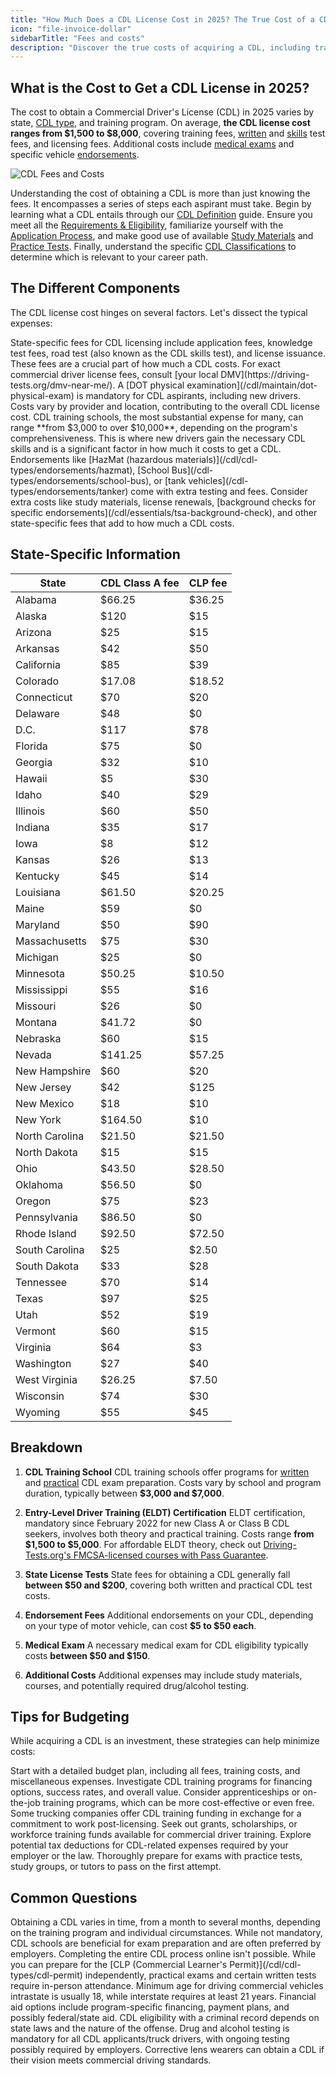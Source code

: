```yaml
---
title: "How Much Does a CDL License Cost in 2025? The True Cost of a CDL"
icon: "file-invoice-dollar"
sidebarTitle: "Fees and costs"
description: "Discover the true costs of acquiring a CDL, including training fees, testing charges, and more. Plan your budget effectively for a career in commercial driving."
---
```


<Snippet file="andrei.mdx" />

## What is the Cost to Get a CDL License in 2025?

The cost to obtain a Commercial Driver's License (CDL) in 2025 varies by state, [CDL type](/cdl/cdl-types/classification), and training program. On average, **the CDL license cost ranges from $1,500 to $8,000**, covering training fees, [written](/cdl/essentials/written-tests/overview) and [skills](/cdl/essentials/skills-test) test fees, and licensing fees. Additional costs include [medical exams](/cdl/maintain/medical-exams) and specific vehicle [endorsements](/cdl/cdl-types/endorsements/introduction).

![CDL Fees and Costs](https://driving-tests.org/wp-content/uploads/2023/02/cdl-license-how-much-cost.jpg)

Understanding the cost of obtaining a CDL is more than just knowing the fees. It encompasses a series of steps each aspirant must take. Begin by learning what a CDL entails through our [CDL Definition](/cdl/cdl-definition) guide. Ensure you meet all the [Requirements & Eligibility](/cdl/requirements-eligibility), familiarize yourself with the [Application Process](/cdl/application-process), and make good use of available [Study Materials](/cdl/study-materials) and [Practice Tests](/cdl/essentials/practice-tests). Finally, understand the specific [CDL Classifications](/cdl/cdl-types/classification) to determine which is relevant to your career path.

## The Different Components

The CDL license cost hinges on several factors. Let's dissect the typical expenses:

<AccordionGroup>
  <Accordion title="Licensing Fees">
    State-specific fees for CDL licensing include application fees, knowledge test fees, road test (also known as the CDL skills test), and license issuance. These fees are a crucial part of how much a CDL costs. For exact commercial driver license fees, consult [your local DMV](https://driving-tests.org/dmv-near-me/).
  </Accordion>

  <Accordion title="Medical Examination">
    A [DOT physical examination](/cdl/maintain/dot-physical-exam) is mandatory for CDL aspirants, including new drivers. Costs vary by provider and location, contributing to the overall CDL license cost.
  </Accordion>

  <Accordion title="CDL Training School">
    CDL training schools, the most substantial expense for many, can range **from $3,000 to over $10,000**, depending on the program's comprehensiveness. This is where new drivers gain the necessary CDL skills and is a significant factor in how much it costs to get a CDL.
  </Accordion>

  <Accordion title="Additional Endorsements">
    Endorsements like [HazMat (hazardous materials)](/cdl/cdl-types/endorsements/hazmat), [School Bus](/cdl-types/endorsements/school-bus), or [tank vehicles](/cdl-types/endorsements/tanker) come with extra testing and fees.
  </Accordion>

  <Accordion title="Miscellaneous">
    Consider extra costs like study materials, license renewals, [background checks for specific endorsements](/cdl/essentials/tsa-background-check), and other state-specific fees that add to how much a CDL costs.
  </Accordion>
</AccordionGroup>

## State-Specific Information

| State          | CDL Class A fee | CLP fee |
| -------------- | --------------- | ------- |
| Alabama        | $66.25          | $36.25  |
| Alaska         | $120            | $15     |
| Arizona        | $25             | $15     |
| Arkansas       | $42             | $50     |
| California     | $85             | $39     |
| Colorado       | $17.08          | $18.52  |
| Connecticut    | $70             | $20     |
| Delaware       | $48             | $0      |
| D.C.           | $117            | $78     |
| Florida        | $75             | $0      |
| Georgia        | $32             | $10     |
| Hawaii         | $5              | $30     |
| Idaho          | $40             | $29     |
| Illinois       | $60             | $50     |
| Indiana        | $35             | $17     |
| Iowa           | $8              | $12     |
| Kansas         | $26             | $13     |
| Kentucky       | $45             | $14     |
| Louisiana      | $61.50          | $20.25  |
| Maine          | $59             | $0      |
| Maryland       | $50             | $90     |
| Massachusetts  | $75             | $30     |
| Michigan       | $25             | $0      |
| Minnesota      | $50.25          | $10.50  |
| Mississippi    | $55             | $16     |
| Missouri       | $26             | $0      |
| Montana        | $41.72          | $0      |
| Nebraska       | $60             | $15     |
| Nevada         | $141.25         | $57.25  |
| New Hampshire  | $60             | $20     |
| New Jersey     | $42             | $125    |
| New Mexico     | $18             | $10     |
| New York       | $164.50         | $10     |
| North Carolina | $21.50          | $21.50  |
| North Dakota   | $15             | $15     |
| Ohio           | $43.50          | $28.50  |
| Oklahoma       | $56.50          | $0      |
| Oregon         | $75             | $23     |
| Pennsylvania   | $86.50          | $0      |
| Rhode Island   | $92.50          | $72.50  |
| South Carolina | $25             | $2.50   |
| South Dakota   | $33             | $28     |
| Tennessee      | $70             | $14     |
| Texas          | $97             | $25     |
| Utah           | $52             | $19     |
| Vermont        | $60             | $15     |
| Virginia       | $64             | $3      |
| Washington     | $27             | $40     |
| West Virginia  | $26.25          | $7.50   |
| Wisconsin      | $74             | $30     |
| Wyoming        | $55             | $45     |

## Breakdown

1. **CDL Training School**
   CDL training schools offer programs for [written](/cdl/essentials/written-tests/overview) and [practical](/cdl/essentials/skills-test) CDL exam preparation. Costs vary by school and program duration, typically between **$3,000 and $7,000**.

2. **Entry-Level Driver Training (ELDT) Certification**
   ELDT certification, mandatory since February 2022 for new Class A or Class B CDL seekers, involves both theory and practical training. Costs range **from $1,500 to $5,000**. For affordable ELDT theory, check out [Driving-Tests.org's FMCSA-licensed courses with Pass Guarantee](https://driving-tests.org/cdl-premium/).

3. **State License Tests**
   State fees for obtaining a CDL generally fall **between $50 and $200**, covering both written and practical CDL test costs.

4. **Endorsement Fees**
   Additional endorsements on your CDL, depending on your type of motor vehicle, can cost **$5 to $50 each**.

5. **Medical Exam**
   A necessary medical exam for CDL eligibility typically costs **between $50 and $150**.

6. **Additional Costs**
   Additional expenses may include study materials, courses, and potentially required drug/alcohol testing.

## Tips for Budgeting

While acquiring a CDL is an investment, these strategies can help minimize costs:

<AccordionGroup>
  <Accordion title="Budget Planning">
    Start with a detailed budget plan, including all fees, training costs, and miscellaneous expenses.
  </Accordion>

  <Accordion title="CDL Training Program Research">
    Investigate CDL training programs for financing options, success rates, and overall value.
  </Accordion>

  <Accordion title="Alternative Training Options">
    Consider apprenticeships or on-the-job training programs, which can be more cost-effective or even free.
  </Accordion>

  <Accordion title="Employer Assistance">
    Some trucking companies offer CDL training funding in exchange for a commitment to work post-licensing.
  </Accordion>

  <Accordion title="Grants and Scholarships">
    Seek out grants, scholarships, or workforce training funds available for commercial driver training.
  </Accordion>

  <Accordion title="Tax Deductions">
    Explore potential tax deductions for CDL-related expenses required by your employer or the law.
  </Accordion>

  <Accordion title="Exam Preparation">
    Thoroughly prepare for exams with practice tests, study groups, or tutors to pass on the first attempt.
  </Accordion>
</AccordionGroup>

## Common Questions

<AccordionGroup>
  <Accordion title="CDL Acquisition Timeline">
    Obtaining a CDL varies in time, from a month to several months, depending on the training program and individual circumstances.
  </Accordion>

  <Accordion title="Necessity of CDL Training School">
    While not mandatory, CDL schools are beneficial for exam preparation and are often preferred by employers.
  </Accordion>

  <Accordion title="Online Process">
    Completing the entire CDL process online isn't possible. While you can prepare for the [CLP (Commercial Learner's Permit)](/cdl/cdl-types/cdl-permit) independently, practical exams and certain written tests require in-person attendance.
  </Accordion>

  <Accordion title="Age Requirements">
    Minimum age for driving commercial vehicles intrastate is usually 18, while interstate requires at least 21 years.
  </Accordion>

  <Accordion title="Financial Aid">
    Financial aid options include program-specific financing, payment plans, and possibly federal/state aid.
  </Accordion>

  <Accordion title="Eligibility with a Criminal Record">
    CDL eligibility with a criminal record depends on state laws and the nature of the offense.
  </Accordion>

  <Accordion title="Drug Testing">
    Drug and alcohol testing is mandatory for all CDL applicants/truck drivers, with ongoing testing possibly required by employers.
  </Accordion>

  <Accordion title="Use of Corrective Lenses">
    Corrective lens wearers can obtain a CDL if their vision meets commercial driving standards.
  </Accordion>
</AccordionGroup>

<Snippet file="cdl-premium.mdx" />
